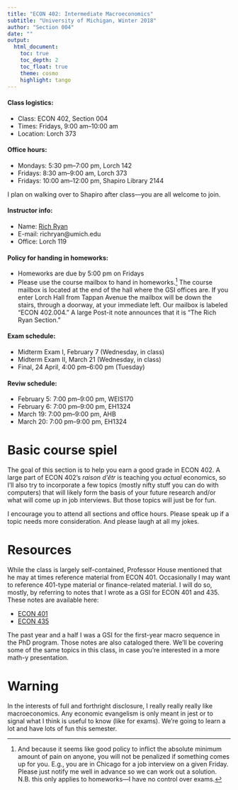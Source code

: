 ```yaml
---
title: "ECON 402: Intermediate Macroeconomics"
subtitle: "University of Michigan, Winter 2018"
author: "Section 004"
date: ""
output: 
  html_document:
    toc: true
    toc_depth: 2
    toc_float: true
    theme: cosmo
    highlight: tango
---
```


#### Class logistics:

* Class: ECON 402, Section 004
* Times: Fridays, 9:00 am&ndash;10:00 am
* Location: Lorch 373

#### Office hours:

* Mondays: 5:30 pm&ndash;7:00 pm, Lorch 142
* Fridays: 8:30 am&ndash;9:00 am, Lorch 373
* Fridays: 10:00 am&ndash;12:00 pm, Shapiro Library 2144

I plan on walking over to Shapiro after class&mdash;you are all welcome to join.

#### Instructor info:

* Name: [Rich Ryan](https://richryan.github.io/)
* E-mail: richryan@umich.edu
* Office: Lorch 119

#### Policy for handing in homeworks:

* Homeworks are due by 5:00 pm on Fridays
* Please use the course mailbox to hand in homeworks.[^1] 
The course mailbox is located at the end of the hall where the GSI offices are. 
If you enter Lorch Hall from Tappan Avenue the mailbox will be down the stairs,
through a doorway, at your immediate left.
Our mailbox is labeled "ECON 402.004."
A large Post-it note announces that it is "The Rich Ryan Section."

#### Exam schedule:

* Midterm Exam I, February 7 (Wednesday, in class)
* Midterm Exam II, March 21 (Wednesday, in class)
* Final, 24 April, 4:00 pm&ndash;6:00 pm (Tuesday)

#### Reviw schedule:

* February 5: 7:00 pm&ndash;9:00 pm, WEIS170
* February 6: 7:00 pm&ndash;9:00 pm, EH1324
* March 19: 7:00 pm&ndash;9:00 pm, AHB
* March 20: 7:00 pm&ndash;9:00 pm, EH1324

# Basic course spiel

The goal of this section is to help you earn a good grade in ECON 402.
A large part of ECON 402's _raison d'&ecirc;tr_ is teaching you _actual_ economics,
so I'll also try to incorporate a few topics (mostly nifty stuff you can do with computers) that will likely form the basis of your future research and/or what will come up in job interviews.
But those topics will just be for fun.

I encourage you to attend all sections and office hours.
Please speak up if a topic needs more consideration.
And please laugh at all my jokes.

# Resources

While the class is largely self-contained,
Professor House mentioned that he may at times reference material from ECON 401.
Occasionally I may want to reference 401-type material or finance-related material.
I will do so, mostly, by referring to notes that I wrote as a GSI for ECON 401 and 435.
These notes are available here:

* [ECON 401](https://richryan.github.io/notes/#intermediate-microeconomic-theory-econ-401)
* [ECON 435](https://richryan.github.io/notes/#financial-economics-econ-435)

The past year and a half I was a GSI for the first-year macro sequence in the PhD program.
Those notes are also cataloged there.
We'll be covering some of the same topics in this class, 
in case you're interested in a more math-y presentation.

# Warning

In the interests of full and forthright disclosure,
I really really really like macroeconomics.
Any economic evangelism is only meant in jest or to signal what I think is useful to know (like for exams).
We're going to learn a lot and have lots of fun this semester.

[^1]: And because it seems like good policy to inflict the absolute minimum amount of pain on anyone,
you will not be penalized if something comes up for you.
E.g., you are in Chicago for a job interview on a given Friday.
Please just notify me well in advance so we can work out a solution.
N.B. this only applies to homeworks&mdash;I have no control over exams.
